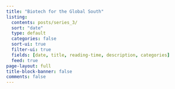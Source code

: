 ```yaml
---
title: "Biotech for the Global South"
listing:
  contents: posts/series_3/
  sort: "date"
  type: default
  categories: false
  sort-ui: true
  filter-ui: true
  fields: [date, title, reading-time, description, categories]
  feed: true
page-layout: full
title-block-banner: false
comments: false
---
```

